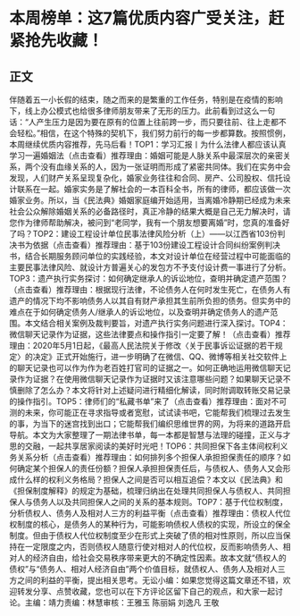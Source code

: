 # 本周榜单：这7篇优质内容广受关注，赶紧抢先收藏！
## 正文
伴随着五一小长假的结束，随之而来的是繁重的工作任务，特别是在疫情的影响下，线上办公模式也给很多律师朋友带来了无形的压力。此前看到过这么一句话：“人产生压力是因为要在原有的位置上往前跨一步，而只要往前、往上走都不会轻松。”相信，在这个特殊的契机下，我们努力前行的每一步都算数。按照惯例，本周继续优质内容推荐，先马后看！TOP1：学习汇报丨为什么法律人都应该认真学习一遍婚姻法（点击查看）推荐理由：婚姻可能是人脉关系中最深层次的亲密关系，两个没有血缘关系的人，因为一张证明而形成了紧密共同体。我们在实务中会发现，人们财产关系呈现复杂化，婚家业务往往和合同、房产、公司股权、信托设计联系在一起。婚家实务是了解社会的一本百科全书，所有的律师，都应该做一次婚家业务。所以，当《民法典》婚姻家庭编开始适用，当离婚冷静期已经成为未来社会公众解除婚姻关系的必备路径时，真正冷静的结果大概是自己无力解决时，请您作为律师帮助解决，被问到“老同学，我有一个朋友想要离婚”时，您真的准备好了吗？TOP2：建设工程设计单位民事法律风险分析（上）——以江西省103份判决书为依据（点击查看）推荐理由：基于103份建设工程设计合同纠纷案例判决书，结合长期服务顾问单位的实践经验，本文对设计单位在经营过程中可能面临的主要民事法律风险、就设计方普遍关心的发包方不予支付设计费一事进行了分析。TOP3：遗产执行实务探讨：如何确定继承人的诉讼地位，查明并确定遗产范围？（点击查看）推荐理由：根据现行法律，不论债务人在何时发生死亡，在债务人有遗产的情况下均不影响债务人以其自有财产承担其生前所负担的债务。但实务中的难点在于如何确定债务人/继承人的诉讼地位，以及查明并确定债务人的遗产范围。本文结合相关案例及裁判要旨，对遗产执行实务问题进行深入探讨。TOP4：微信聊天记录作为证据，这些法律要点和操作指引一定要了解！（点击查看）推荐理由：2020年5月1日起，《最高人民法院关于修改〈关于民事诉讼证据的若干规定〉的决定》正式开始施行，进一步明确了在微信、QQ、微博等相关社交软件上的聊天记录也可以作为作为老百姓打官司的证据之一。如何正确地运用微信聊天记录作为证据？在使用微信聊天记录作为证据时又该注意哪些问题？如果聊天记录不慎删除了怎么办？本文将针对上述疑问进行精细化解读，同时附调取转账交易记录的操作指引。TOP5：律师们的“私藏书单”来了（点击查看）推荐理由：面对不可测的未来，你可能正在寻求指导或者宽慰，试试读书吧，它能帮我们梳理过去发生的事，为当下的迷宫找到出口；它能帮我们编织思维世界的网，为将来的道路开启导航。本文为大家整理了一期法律书单，每一本都是智慧与法理的碰撞，正义与才思的交融，一起共享居家阅读的美好时光吧！TOP6：共同担保下各主体间权利义务关系分析（点击查看）推荐理由：如何排列多个担保人承担担保责任的顺序？如何确定某个担保人的责任份额？担保人承担担保责任后，与债权人、债务人又会形成什么样的权利义务格局？担保人之间是否可以相互追偿？本文以《民法典》和《担保制度解释》的规定为基础，梳理归纳出在处理共同担保人与债权人、共同担保人与债务人以及共同担保人之间的关系的基本规则。TOP7：基于代位权制度，分析债权人、债务人及相对人三方的利益平衡（点击查看）推荐理由：债权人代位权制度的核心，是债务人的某种行为，可能影响债权人债权的实现，所设立的保全制度。但由于债权人代位权制度至少在形式上突破了债的相对性原则，所以应当保持在一定限度之内，否则债权人随意行使对相对人的代位权，反而影响债务人、相对人的经济自由，给社会交易秩序带来更大的不确定性因素。故本文就“债权人的债权”与“债务人、相对人经济自由”两个价值目标，就债权人、债务人及相对人三方之间的利益的平衡，提出相关思考。无讼小编：如果您觉得这篇文章还不错，欢迎转发分享、点赞收藏，您也可以在下方评论区留下自己的观点，和大家一起讨论。主编：靖力责编：林慧审核：王雅玉 陈丽娟 刘逸凡 王敬